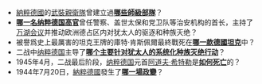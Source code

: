 *[[納粹德國|納粹德國]]的[[武裝親衛隊|武裝親衛隊]]曾建立過'''[[武裝親衛隊師列表|哪些師級部隊]]'''？
*'''[[莱因哈德·海德里希|哪一名纳粹德国高官]]'''曾任警察、盖世太保和党卫队等治安机构的首长，主持了[[万湖会议|万湖会议]]并推动欧洲德占区内对犹太人的驱逐和种族灭绝？
*被譽爲史上最厲害的坦克王牌的庫特·肯斯佩爾最終戰死在'''[[虎II坦克|哪一款德國坦克]]'''中？
*二战中[[纳粹德国|纳粹德国]]主导了'''[[猶太人大屠殺|哪个主要针对犹太人的系统化种族灭绝行动]]'''？
*1945年4月，二战最后阶段，[[纳粹德国|纳粹德国]]元首[[阿道夫·希特勒|阿道夫·希特勒]]是'''[[阿道夫·希特勒之死|如何死亡]]'''的？
*1944年7月20日，[[納粹德國|納粹德國]]發生了'''[[7月20日密謀案|哪一場政變]]'''？